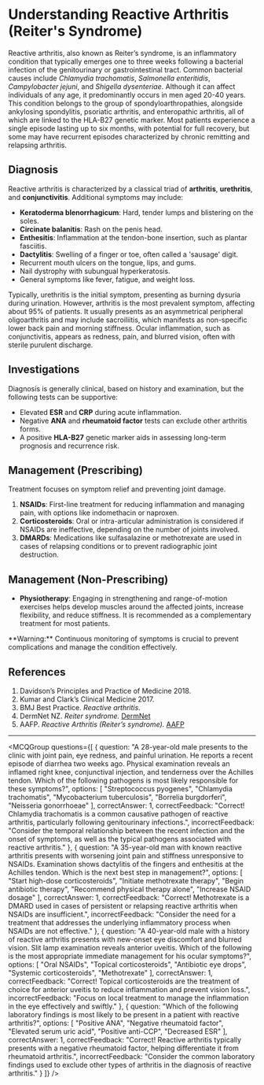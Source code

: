 
# Understanding Reactive Arthritis (Reiter's Syndrome)

Reactive arthritis, also known as Reiter’s syndrome, is an inflammatory condition that typically emerges one to three weeks following a bacterial infection of the genitourinary or gastrointestinal tract. Common bacterial causes include _Chlamydia trachomatis_, _Salmonella enteritidis_, _Campylobacter jejuni_, and _Shigella dysenteriae_. Although it can affect individuals of any age, it predominantly occurs in men aged 20-40 years. This condition belongs to the group of spondyloarthropathies, alongside ankylosing spondylitis, psoriatic arthritis, and enteropathic arthritis, all of which are linked to the HLA-B27 genetic marker. Most patients experience a single episode lasting up to six months, with potential for full recovery, but some may have recurrent episodes characterized by chronic remitting and relapsing arthritis.

## Diagnosis

Reactive arthritis is characterized by a classical triad of **arthritis**, **urethritis**, and **conjunctivitis**. Additional symptoms may include:

- **Keratoderma blenorrhagicum**: Hard, tender lumps and blistering on the soles.
- **Circinate balanitis**: Rash on the penis head.
- **Enthesitis**: Inflammation at the tendon-bone insertion, such as plantar fasciitis.
- **Dactylitis**: Swelling of a finger or toe, often called a 'sausage' digit.
- Recurrent mouth ulcers on the tongue, lips, and gums.
- Nail dystrophy with subungual hyperkeratosis.
- General symptoms like fever, fatigue, and weight loss.

Typically, urethritis is the initial symptom, presenting as burning dysuria during urination. However, arthritis is the most prevalent symptom, affecting about 95% of patients. It usually presents as an asymmetrical peripheral oligoarthritis and may include sacroiliitis, which manifests as non-specific lower back pain and morning stiffness. Ocular inflammation, such as conjunctivitis, appears as redness, pain, and blurred vision, often with sterile purulent discharge.

## Investigations

Diagnosis is generally clinical, based on history and examination, but the following tests can be supportive:

- Elevated **ESR** and **CRP** during acute inflammation.
- Negative **ANA** and **rheumatoid factor** tests can exclude other arthritis forms.
- A positive **HLA-B27** genetic marker aids in assessing long-term prognosis and recurrence risk.

## Management (Prescribing)

Treatment focuses on symptom relief and preventing joint damage.

1. **NSAIDs**: First-line treatment for reducing inflammation and managing pain, with options like indomethacin or naproxen.
2. **Corticosteroids**: Oral or intra-articular administration is considered if NSAIDs are ineffective, depending on the number of joints involved.
3. **DMARDs**: Medications like sulfasalazine or methotrexate are used in cases of relapsing conditions or to prevent radiographic joint destruction.

## Management (Non-Prescribing)

- **Physiotherapy**: Engaging in strengthening and range-of-motion exercises helps develop muscles around the affected joints, increase flexibility, and reduce stiffness. It is recommended as a complementary treatment for most patients.

<Callout emoji="⚠️">
**Warning:** Continuous monitoring of symptoms is crucial to prevent complications and manage the condition effectively.
</Callout>

## References

1. Davidson’s Principles and Practice of Medicine 2018.
2. Kumar and Clark’s Clinical Medicine 2017.
3. BMJ Best Practice. _Reactive arthritis._
4. DermNet NZ. _Reiter syndrome._ [DermNet](https://dermnetnz.org/topics/reiter-syndrome)
5. AAFP. _Reactive Arthritis (Reiter’s syndrome)._ [AAFP](https://www.aafp.org/afp/1999/0801/p499.html)

---

<MCQGroup questions={[
  {
    question: "A 28-year-old male presents to the clinic with joint pain, eye redness, and painful urination. He reports a recent episode of diarrhea two weeks ago. Physical examination reveals an inflamed right knee, conjunctival injection, and tenderness over the Achilles tendon. Which of the following pathogens is most likely responsible for these symptoms?",
    options: [
      "Streptococcus pyogenes",
      "Chlamydia trachomatis",
      "Mycobacterium tuberculosis",
      "Borrelia burgdorferi",
      "Neisseria gonorrhoeae"
    ],
    correctAnswer: 1,
    correctFeedback: "Correct! Chlamydia trachomatis is a common causative pathogen of reactive arthritis, particularly following genitourinary infections.",
    incorrectFeedback: "Consider the temporal relationship between the recent infection and the onset of symptoms, as well as the typical pathogens associated with reactive arthritis."
  },
  {
    question: "A 35-year-old man with known reactive arthritis presents with worsening joint pain and stiffness unresponsive to NSAIDs. Examination shows dactylitis of the fingers and enthesitis at the Achilles tendon. Which is the next best step in management?",
    options: [
      "Start high-dose corticosteroids",
      "Initiate methotrexate therapy",
      "Begin antibiotic therapy",
      "Recommend physical therapy alone",
      "Increase NSAID dosage"
    ],
    correctAnswer: 1,
    correctFeedback: "Correct! Methotrexate is a DMARD used in cases of persistent or relapsing reactive arthritis when NSAIDs are insufficient.",
    incorrectFeedback: "Consider the need for a treatment that addresses the underlying inflammatory process when NSAIDs are not effective."
  },
  {
    question: "A 40-year-old male with a history of reactive arthritis presents with new-onset eye discomfort and blurred vision. Slit lamp examination reveals anterior uveitis. Which of the following is the most appropriate immediate management for his ocular symptoms?",
    options: [
      "Oral NSAIDs",
      "Topical corticosteroids",
      "Antibiotic eye drops",
      "Systemic corticosteroids",
      "Methotrexate"
    ],
    correctAnswer: 1,
    correctFeedback: "Correct! Topical corticosteroids are the treatment of choice for anterior uveitis to reduce inflammation and prevent vision loss.",
    incorrectFeedback: "Focus on local treatment to manage the inflammation in the eye effectively and swiftly."
  },
  {
    question: "Which of the following laboratory findings is most likely to be present in a patient with reactive arthritis?",
    options: [
      "Positive ANA",
      "Negative rheumatoid factor",
      "Elevated serum uric acid",
      "Positive anti-CCP",
      "Decreased ESR"
    ],
    correctAnswer: 1,
    correctFeedback: "Correct! Reactive arthritis typically presents with a negative rheumatoid factor, helping differentiate it from rheumatoid arthritis.",
    incorrectFeedback: "Consider the common laboratory findings used to exclude other types of arthritis in the diagnosis of reactive arthritis."
  }
]} />